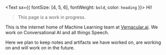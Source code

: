 <Text sx={{ fontSize: [4, 5, 6], fontWeight: `bold`, color: `heading` }}>
  Hi!
</Text>

> This page is a work in progress.

This is the internet home of Machine Learning team at
[Vernacular.ai](https://vernacular.ai/). We work on Conversational AI and all
things Speech.

Here we plan to keep notes and artifacts we have worked on, are working on and
will work on in the future.
